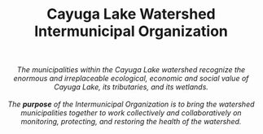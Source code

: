 <center>

<h1> Cayuga Lake Watershed Intermunicipal Organization </h1>
<br>
<div class="jumbotron">
  <p class="lead"><em>The municipalities within the Cayuga Lake watershed recognize the <br> enormous and
  irreplaceable ecological, economic and social value of <br> Cayuga Lake, its tributaries, and its wetlands. 
  <br><br>
  The **purpose** of the Intermunicipal Organization is to bring the watershed municipalities together to
  work collectively and collaboratively on monitoring, protecting, and restoring the health of the
  watershed.</em></p>
</div>

</center>